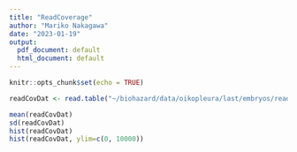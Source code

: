 ```yaml
---
title: "ReadCoverage"
author: "Mariko Nakagawa"
date: "2023-01-19"
output:
  pdf_document: default
  html_document: default
---
```


```r
knitr::opts_chunk$set(echo = TRUE)
```

```r
readCovDat <- read.table("~/biohazard/data/oikopleura/last/embryos/readCovDist_lastsplitOKI2018_I69_1.0_whole_ERR4570985_filtered_trimmed_sorted_interleaved_postmask_chrUn_removed.dat")$V1
```
```r
mean(readCovDat)
sd(readCovDat)
hist(readCovDat)
hist(readCovDat, ylim=c(0, 10000))
```
